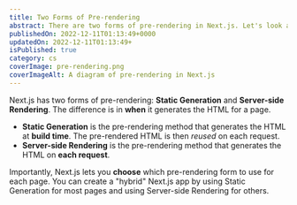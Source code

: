 ```yaml
---
title: Two Forms of Pre-rendering
abstract: There are two forms of pre-rendering in Next.js. Let's look at them!
publishedOn: 2022-12-11T01:13:49+0000
updatedOn: 2022-12-11T01:13:49+
isPublished: true
category: cs
coverImage: pre-rendering.png
coverImageAlt: A diagram of pre-rendering in Next.js
---
```


Next.js has two forms of pre-rendering: **Static Generation** and **Server-side Rendering**. The difference is in **when** it generates the HTML for a page.

- **Static Generation** is the pre-rendering method that generates the HTML at **build time**. The pre-rendered HTML is then _reused_ on each request.
- **Server-side Rendering** is the pre-rendering method that generates the HTML on **each request**.

Importantly, Next.js lets you **choose** which pre-rendering form to use for each page. You can create a "hybrid" Next.js app by using Static Generation for most pages and using Server-side Rendering for others.